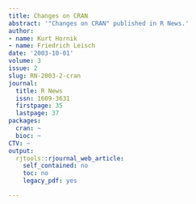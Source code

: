 ```yaml
---
title: Changes on CRAN
abstract: '"Changes on CRAN" published in R News.'
author:
- name: Kurt Hornik
- name: Friedrich Leisch
date: '2003-10-01'
volume: 3
issue: 2
slug: RN-2003-2-cran
journal:
  title: R News
  issn: 1609-3631
  firstpage: 35
  lastpage: 37
packages:
  cran: ~
  bioc: ~
CTV: ~
output:
  rjtools::rjournal_web_article:
    self_contained: no
    toc: no
    legacy_pdf: yes

---
```

